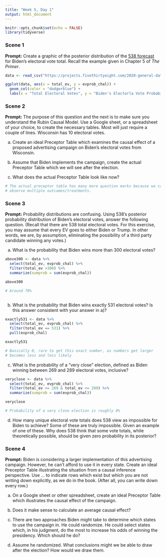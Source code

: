```yaml
---
title: "Week 5, Day 1"
output: html_document
---
```


```r
knitr::opts_chunk$set(echo = FALSE)
library(tidyverse)
```


### Scene 1

**Prompt:** Create a graphic of the posterior distribution of the [538 forecast](https://projects.fivethirtyeight.com/2020-election-forecast/) for Biden's electoral vote total. Recall the example given in Chapter 5 of *The Primer*.

```r
data <- read_csv("https://projects.fivethirtyeight.com/2020-general-data/presidential_ev_probabilities_2020.csv") 

ggplot(data, aes(x = total_ev, y = evprob_chal)) +
  geom_col(color = "dodgerblue") +
  labs(x = "Total Electoral Votes", y = "Biden's Electorla Vote Probability")
```


### Scene 2

**Prompt:** The purpose of this question and the next is to make sure you understand the Rubin Causal Model. Use a Google sheet, or a spreadsheet of your choice, to create the necessary tables. Most will just require a couple of lines. Wisconsin has 10 electoral votes.

a) Create an ideal Preceptor Table which examines the causal effect of a proposed advertising campaign on Biden's electoral votes from Wisconsin. 

b) Assume that Biden implements the campaign, create the actual Preceptor Table which we will see after the election.

c) What does the actual Preceptor Table look like now?


```r
# The actual preceptor table has many more question marks because we cannot 
# observe multiple outcomes/treatments. 
```


### Scene 3

**Prompt:** Probability distributions are confusing. Using 538's posterior probability distribution of Biden's electoral votes, answer the following question. (Recall that there are 538 total electoral votes. For this exercise, you may assume that every EV goes to either Biden or Trump. In other words, we are, by assumption, eliminating the possibility of a third party candidate winning any votes.)

a) What is the probability that Biden wins more than 300 electoral votes?
```r
above300 <- data %>%
  select(total_ev, evprob_chal) %>%
  filter(total_ev >300) %>%
  summarize(sumprob = sum(evprob_chal))

above300 

# Around 70%
  
```


b) What is the probability that Biden wins exactly 531 electoral votes? Is this answer consistent with your answer in a)?
```r
exactly531 <- data %>%
  select(total_ev, evprob_chal) %>%
  filter(total_ev == 531) %>%
  pull(evprob_chal)

exactly531 

# Basically 0, rare to get this exact number, as numbers get larger
# becomes less and less likely
```

c) What is the probability of a "very close" election, defined as Biden winning between 269 and 289 electoral votes, inclusive?
```r
veryclose <- data %>%
  select(total_ev, evprob_chal) %>%
  filter(total_ev >= 269 & total_ev <= 289) %>%
  summarize(sumprob = sum(evprob_chal))

veryclose

# Probability of a very close election is roughly 8%
```

d) How many unique electoral vote totals does 538 view as impossible for Biden to achieve? Some of these are truly impossible. Given an example of one of these. Why does 538 think that some vote totals, while theoretically possible, should be given zero probability in its posterior?




### Scene 4

**Prompt:** Biden is considering a larger implementation of this advertising campaign. However, he can't afford to use it in every state. Create an ideal Preceptor Table illustrating the situation from a causal inference perspective. Use ... to indicate rows which exist but which you are not writing down explicitly, as we do in the book. (After all, you can write down every row.)

a) On a Google sheet or other spreadsheet, create an ideal Preceptor Table which illustrates the causal effect of the campaign.

b) Does it make sense to calculate an average causal effect?

c) There are two approaches Biden might take to determine which states to use the campaign in. He could randomize. He could select states which, in his judgment, do the most to increase his odds of winning the presidency. Which should he do?

d) Assume he randomized. What conclusions might we be able to draw after the election? How would we draw them.

